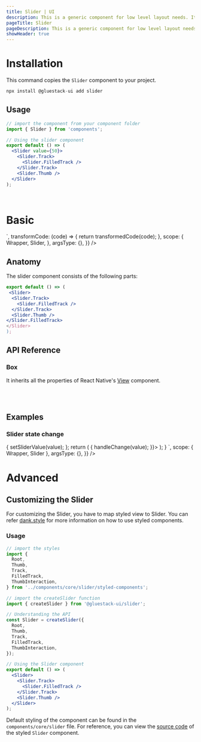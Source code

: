 ```yaml
---
title: Slider | UI
description: This is a generic component for low level layout needs. It is similar to a div in HTML.
pageTitle: Slider
pageDescription: This is a generic component for low level layout needs. It is similar to a div in HTML.
showHeader: true
---
```



<Meta title="components/Slider" />




# Installation

This command copies the `Slider` component to your project.

```jsx
npx install @gluestack-ui add slider
```

## Usage

```jsx
// import the component from your component folder
import { Slider } from 'components';

// Using the slider component
export default () => (
  <Slider value={50}>
    <Slider.Track>
      <Slider.FilledTrack />
    </Slider.Track>
    <Slider.Thumb />
  </Slider>
);
```

<br />

# Basic

<AppProvider>
  <CodePreview
    showComponentRenderer={true}
    showArgsController={false}
    metaData={{
      code: `
<Slider value={50}>
  <Slider.Track>
    <Slider.FilledTrack />
  </Slider.Track>
  <Slider.Thumb />
</Slider>
`,
      transformCode: (code) => {
        return transformedCode(code);
      },
      scope: {
        Wrapper,
        Slider,
      },
      argsType: {},
    }}
  />
</AppProvider>
<br />

## Anatomy

The slider component consists of the following parts:

```jsx
export default () => (
 <Slider>
  <Slider.Track>
    <Slider.FilledTrack />
  </Slider.Track>
  <Slider.Thumb />
</Slider.FilledTrack>
</Slider>
);
```

## API Reference

### Box

It inherits all the properties of React Native's [View](https://reactnative.dev/docs/view#props) component.

<br />
<br />

## Examples

### Slider state change

<AppProvider>
  <CodePreview
    showComponentRenderer={true}
    showArgsController={false}
    metaData={{
      code: `
function App(){
  const [sliderValue, setSliderValue] = React.useState(40);
  const handleChange = (value) => {
    setSliderValue(value);
  };
  return (
    <Wrapper>
      <Slider
        value={sliderValue}
        onChange={(value) => {
        handleChange(value);
        }}>
        <Slider.Track>
          <Slider.FilledTrack />
        </Slider.Track>
        <Slider.Thumb />
      </Slider>
    </Wrapper>
  );
}
`,
      scope: { Wrapper, Slider },
      argsType: {},
    }}
  />
</AppProvider>

<br />

# Advanced

## Customizing the Slider

For customizing the Slider, you have to map styled view to Slider. You can refer [dank.style](https://dank.style/) for more information on how to use styled components.

### Usage

```jsx
// import the styles
import {
  Root,
  Thumb,
  Track,
  FilledTrack,
  ThumbInteraction,
} from '../components/core/slider/styled-components';

// import the createSlider function
import { createSlider } from '@gluestack-ui/slider';

// Understanding the API
const Slider = createSlider({
  Root,
  Thumb,
  Track,
  FilledTrack,
  ThumbInteraction,
});

// Using the Slider component
export default () => (
  <Slider>
    <Slider.Track>
      <Slider.FilledTrack />
    </Slider.Track>
    <Slider.Thumb />
  </Slider>
);
```

Default styling of the component can be found in the `components/core/slider` file. For reference, you can view the [source code](https://github.com/gluestack/gluestack-ui/blob/development/example/storybook/src/components/Slider/index.tsx) of the styled `Slider` component.
